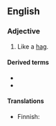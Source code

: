 ==English==

===Adjective===
{{en-adj}}

# Like a [[hag]].

====Derived terms====
* {{l|en|haggishly}}
* {{l|en|haggishness}}

====Translations====
{{trans-top|like a hag}}
* Finnish: {{t|fi|ämmämäinen}}
{{trans-mid}}
{{trans-bottom}}